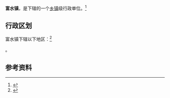 {{中国乡级行政区|61/10/23/101/000}}

'''富水镇'''，是{{PRC admin/fullname|61/10/23/101/000|3}}下辖的一个[[乡镇|乡镇]]级行政单位。<ref>{{PRC admin/ref sgc|{{PRC admin/parent|61/10/23/101/000}}}}</ref>

== 行政区划 ==

富水镇下辖以下地区：<ref>{{PRC admin/ref sgc|61/10/23/101/000}}</ref>

{{PRC admin/children|61/10/23/101/000}}。

== 参考资料 ==

{{reflist}}

{{行政区划小作品}}
{{PRC admin/navcat|61/10/23/101/000}}